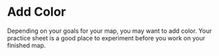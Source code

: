 # Add Color

Depending on your goals for your map, you may want to add color.  Your practice sheet is a good place to experiment before you work on your finished map.
